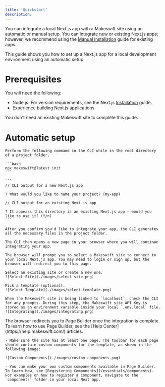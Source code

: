 ```yaml
---
title: 'Quickstart'
description: 
---
```


You can integrate a local Next.js app with a Makeswift site using an automatic or manual setup. You can integrate new or existing Next.js apps; however, we recommend using the [Manual Installation](/guides/manual-installation) guide for existing apps. 

This guide shows you how to set up a Next.js app for a local development environment using an automatic setup. 

# Prerequisites

You will need the following:
- Node.js. For version requirements, see the Next.js [Installation](https://nextjs.org/docs/getting-started/installation) guide.
- Experience building Next.js applications.

You don't need an existing Makeswift site to complete this guide. 

# Automatic setup

<Steps>
  <Step title="Initialize the app">

    Perform the following command in the CLI while in the root directory of a project folder.

    ```bash
    npx makeswift@latest init
    ```
        
    ``` 
    // CLI output for a new Next.js app
    
    ? What would you like to name your project? (my-app)

    // CLI output for an existing Next.js app
    
    ? It appears this directory is an existing Next.js app — would you like to use it? (Y/n)
    ```

    After you confirm you'd like to integrate your app, the CLI generates all the necessary files in the project folder.
  
    The CLI then opens a new page in your browser where you will continue integrating your app.

  </Step>

  <Step title="Connect the Next.js app to a Makeswift site">

    The browser will prompt you to select a Makeswift site to connect to your local Next.js app. You may need to login or sign up, but the browser will redirect you to this page.

    Select an existing site or create a new one.
    ![Select Site](./images/select-site.png)

    Pick a template (optional).
    ![Select Template](./images/select-template.png)

    When the Makeswift site is being linked to `localhost`, check the CLI for any prompts. During this step, the Makeswift site API Key is stored as an environment variable inside your local `.env.local` file.
    ![Integrating](./images/integrating.png)

  </Step>

  <Step title="Start building">
    The browser redirects you to Page Builder once the integration is complete. To learn how to use Page Builder, see the [Help Center](https://help.makeswift.com/) articles.    
    
    - Make sure the site has at least one page. The toolbar for each page should contain custom components for the template, as shown in the following image:

    ![Custom Components](./images/custom-components.png)

    - You can make your own custom components available in Page Builder. To learn how, see [Registering Components](/essentials/components). For examples on how to register a component, navigate to the `components` folder in your local Next app.  
  </Step>
</Steps>






